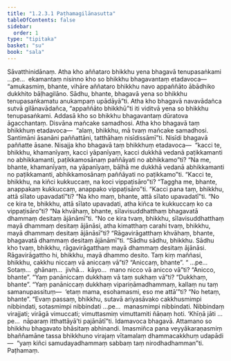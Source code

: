 ```yaml
---
title: "1.2.3.1 Paṭhamagilānasutta"
tableOfContents: false
sidebar:
  order: 1
type: "tipitaka"
basket: "su"
book: "sala"
---
```



<DynamicBreadcrumb />

<Division number="74" book="sala" bookNo="13" page="272">

<Paragraph number="280" book="sala">
Sāvatthinidānaṃ. Atha kho aññataro bhikkhu yena bhagavā tenupasaṅkami …pe…  ekamantaṃ nisinno kho so bhikkhu bhagavantaṃ etadavoca—  “amukasmiṃ, bhante, vihāre aññataro bhikkhu navo appaññāto ābādhiko dukkhito bāḷhagilāno. Sādhu, bhante, bhagavā yena so bhikkhu tenupasaṅkamatu anukampaṃ upādāyā”ti.
</Paragraph>

<Paragraph number="281" book="sala">
Atha kho bhagavā navavādañca sutvā gilānavādañca, “appaññāto bhikkhū”ti iti viditvā yena so bhikkhu tenupasaṅkami. Addasā kho so bhikkhu bhagavantaṃ dūratova āgacchantaṃ. Disvāna mañcake samadhosi. Atha kho bhagavā taṃ bhikkhuṃ etadavoca—  “alaṃ, bhikkhu, mā tvaṃ mañcake samadhosi. Santimāni āsanāni paññattāni, tatthāhaṃ nisīdissāmī”ti. Nisīdi bhagavā paññatte āsane. Nisajja kho bhagavā taṃ bhikkhuṃ etadavoca—  “kacci te, bhikkhu, khamanīyaṃ, kacci yāpanīyaṃ, kacci dukkhā vedanā paṭikkamanti no abhikkamanti, paṭikkamosānaṃ paññāyati no abhikkamo”ti?
</Paragraph>

<Paragraph number="282" book="sala">
“Na me, bhante, khamanīyaṃ, na yāpanīyaṃ, bāḷhā me dukkhā vedanā abhikkamanti no paṭikkamanti, abhikkamosānaṃ paññāyati no paṭikkamo”ti.
</Paragraph>

<Paragraph number="283" book="sala">
“Kacci te, bhikkhu, na kiñci kukkuccaṃ, na koci vippaṭisāro”ti?
</Paragraph>

<Paragraph number="284" book="sala">
“Taggha me, bhante, anappakaṃ kukkuccaṃ, anappako vippaṭisāro”ti.
</Paragraph>

<Paragraph number="285" book="sala">
“Kacci pana taṃ, bhikkhu, attā sīlato upavadatī”ti?
</Paragraph>

<Paragraph number="286" book="sala">
“Na kho maṃ, bhante, attā sīlato upavadatī”ti.
</Paragraph>

<Paragraph number="287" book="sala">
“No ce kira te, bhikkhu, attā sīlato upavadati, atha kiñca te kukkuccaṃ ko ca vippaṭisāro”ti?
</Paragraph>

<Paragraph number="288" book="sala">
“Na khvāhaṃ, bhante, sīlavisuddhatthaṃ bhagavatā dhammaṃ desitaṃ ājānāmī”ti.
</Paragraph>

<Paragraph number="289" book="sala">
“No ce kira tvaṃ, bhikkhu, sīlavisuddhatthaṃ mayā dhammaṃ desitaṃ ājānāsi, atha kimatthaṃ carahi tvaṃ, bhikkhu, mayā dhammaṃ desitaṃ ājānāsī”ti?
</Paragraph>

<Paragraph number="290" book="sala">
“Rāgavirāgatthaṃ khvāhaṃ, bhante, bhagavatā dhammaṃ desitaṃ ājānāmī”ti.
</Paragraph>

<Paragraph number="291" book="sala">
“Sādhu sādhu, bhikkhu. Sādhu kho tvaṃ, bhikkhu, rāgavirāgatthaṃ mayā dhammaṃ desitaṃ ājānāsi. Rāgavirāgattho hi, bhikkhu, mayā dhammo desito. Taṃ kiṃ maññasi, bhikkhu, cakkhu niccaṃ vā aniccaṃ vā”ti?
</Paragraph>

<Paragraph number="292" book="sala">
“Aniccaṃ, bhante”.
</Paragraph>

<Paragraph number="293" book="sala">
“ …pe…  Sotaṃ…  ghānaṃ…  jivhā…  kāyo…  mano nicco vā anicco vā”ti?
</Paragraph>

<Paragraph number="294" book="sala">
“Anicco, bhante”.
</Paragraph>

<Paragraph number="295" book="sala">
“Yaṃ panāniccaṃ dukkhaṃ vā taṃ sukhaṃ vā”ti?
</Paragraph>

<Paragraph number="296" book="sala">
“Dukkhaṃ, bhante”.
</Paragraph>

<Paragraph number="297" book="sala">
“Yaṃ panāniccaṃ dukkhaṃ vipariṇāmadhammaṃ, kallaṃ nu taṃ samanupassituṃ—  ‘etaṃ mama, esohamasmi, eso me attā’”ti?
</Paragraph>

<Paragraph number="298" book="sala">
“No hetaṃ, bhante”.
</Paragraph>

<Paragraph number="299" book="sala">
“Evaṃ passaṃ, bhikkhu, sutavā ariyasāvako cakkhusmimpi nibbindati, sotasmimpi nibbindati …pe…  manasmimpi nibbindati. Nibbindaṃ virajjati; virāgā vimuccati; vimuttasmiṃ vimuttamiti ñāṇaṃ hoti. ‘Khīṇā jāti …pe…  nāparaṃ itthattāyā’ti pajānātī”ti.
</Paragraph>

<Paragraph number="300" book="sala">
Idamavoca bhagavā. Attamano so bhikkhu bhagavato bhāsitaṃ abhinandi. Imasmiñca pana veyyākaraṇasmiṃ bhaññamāne tassa bhikkhuno virajaṃ vītamalaṃ dhammacakkhuṃ udapādi—  “yaṃ kiñci samudayadhammaṃ sabbaṃ taṃ nirodhadhamman”ti.

</Paragraph>
</Division>

<Paragraph number="301" type="center" book="sala">
Paṭhamaṃ.
</Paragraph>